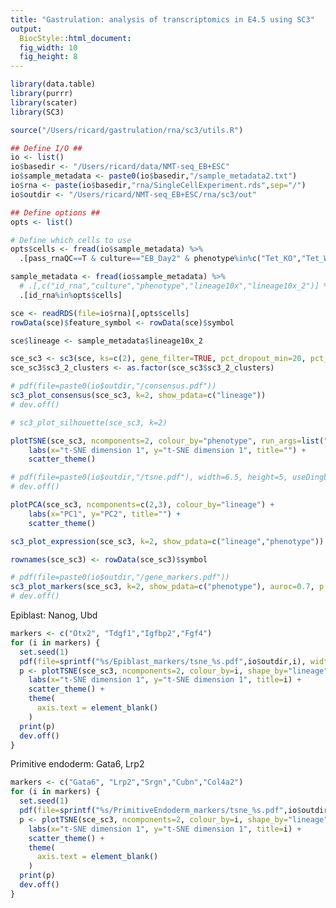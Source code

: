```yaml
---
title: "Gastrulation: analysis of transcriptomics in E4.5 using SC3"
output: 
  BiocStyle::html_document: 
  fig_width: 10
  fig_height: 8
---
```


```r
library(data.table)
library(purrr)
library(scater) 
library(SC3)
```

```r
source("/Users/ricard/gastrulation/rna/sc3/utils.R")
```

```r

## Define I/O ##
io <- list()
io$basedir <- "/Users/ricard/data/NMT-seq_EB+ESC"
io$sample_metadata <- paste0(io$basedir,"/sample_metadata2.txt")
io$rna <- paste(io$basedir,"rna/SingleCellExperiment.rds",sep="/")
io$outdir <- "/Users/ricard/NMT-seq_EB+ESC/rna/sc3/out"

## Define options ##
opts <- list()

# Define which cells to use
opts$cells <- fread(io$sample_metadata) %>% 
  .[pass_rnaQC==T & culture=="EB_Day2" & phenotype%in%c("Tet_KO","Tet_WT"),id_rna]
```

<!-- Load sample metadata -->
```r
sample_metadata <- fread(io$sample_metadata) %>% 
  # .[,c("id_rna","culture","phenotype","lineage10x","lineage10x_2")] %>% 
  .[id_rna%in%opts$cells]
```

<!-- Load RNA expression data -->
```r
sce <- readRDS(file=io$rna)[,opts$cells]
rowData(sce)$feature_symbol <- rowData(sce)$symbol
```

```r
sce$lineage <- sample_metadata$lineage10x_2
```

<!-- Run sc3 -->
```r
sce_sc3 <- sc3(sce, ks=c(2), gene_filter=TRUE, pct_dropout_min=20, pct_dropout_max=80, n_cores=1, biology=TRUE, rand_seed=1)
sce_sc3$sc3_2_clusters <- as.factor(sce_sc3$sc3_2_clusters)
```

<!-- Consensus plots -->
```r
# pdf(file=paste0(io$outdir,"/consensus.pdf"))
sc3_plot_consensus(sce_sc3, k=2, show_pdata=c("lineage"))
# dev.off()
```

<!-- Silhouette plot -->
```r
# sc3_plot_silhouette(sce_sc3, k=2)
```

<!-- tSNE -->
```r
plotTSNE(sce_sc3, ncomponents=2, colour_by="phenotype", run_args=list("rand_seed"=1)) +
    labs(x="t-SNE dimension 1", y="t-SNE dimension 1", title="") +
    scatter_theme()

# pdf(file=paste0(io$outdir,"/tsne.pdf"), width=6.5, height=5, useDingbats = F)
# dev.off()
```


<!-- PCA -->
```r
plotPCA(sce_sc3, ncomponents=c(2,3), colour_by="lineage") +
    labs(x="PC1", y="PC2", title="") +
    scatter_theme()
```


<!-- Heatmap -->
```r
sc3_plot_expression(sce_sc3, k=2, show_pdata=c("lineage","phenotype"))
```

<!-- Marker genes -->

```r
rownames(sce_sc3) <- rowData(sce_sc3)$symbol
```

```r
# pdf(file=paste0(io$outdir,"/gene_markers.pdf"))
sc3_plot_markers(sce_sc3, k=2, show_pdata=c("phenotype"), auroc=0.7, p.val=0.1)
# dev.off()
```

Epiblast: Nanog, Ubd
```r
markers <- c("Otx2", "Tdgf1","Igfbp2","Fgf4")
for (i in markers) {
  set.seed(1)
  pdf(file=sprintf("%s/Epiblast_markers/tsne_%s.pdf",io$outdir,i), width=6.5, height=5, useDingbats = F)
  p <- plotTSNE(sce_sc3, ncomponents=2, colour_by=i, shape_by="lineage", add_ticks=F) +
    labs(x="t-SNE dimension 1", y="t-SNE dimension 1", title=i) +
    scatter_theme() +
    theme(
      axis.text = element_blank()      
    )
  print(p)
  dev.off()
}
```

Primitive endoderm: Gata6, Lrp2
```r
markers <- c("Gata6", "Lrp2","Srgn","Cubn","Col4a2")
for (i in markers) {
  set.seed(1)
  pdf(file=sprintf("%s/PrimitiveEndoderm_markers/tsne_%s.pdf",io$outdir,i), width=6.5, height=5, useDingbats = F)
  p <- plotTSNE(sce_sc3, ncomponents=2, colour_by=i, shape_by="lineage", add_ticks=F) +
    labs(x="t-SNE dimension 1", y="t-SNE dimension 1", title=i) +
    scatter_theme() +
    theme(
      axis.text = element_blank()      
    )
  print(p)
  dev.off()
}
```

